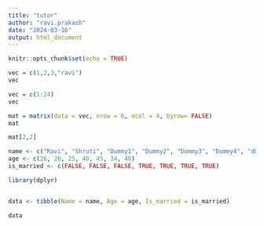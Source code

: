 ```yaml
---
title: "tutor"
author: "ravi.prakash"
date: "2024-03-16"
output: html_document
---
```


```r
knitr::opts_chunk$set(echo = TRUE)
```

```r
vec = c(1,2,3,"ravi")
vec
```

```r
vec = c(1:24)
vec
```

```r
mat = matrix(data = vec, nrow = 6, ncol = 4, byrow= FALSE)
mat
```

```r
mat[2,2]
```

```r
name <- c("Ravi", "Shruti", "Dummy1", "Dummy2", "Dummy3", "Dummy4", "dUMMY5")
age <- c(26, 26, 25, 40, 45, 34, 48)
is_married <- c(FALSE, FALSE, FALSE, TRUE, TRUE, TRUE, TRUE)
```

```r
library(dplyr)
```

```{}
```

```r
data <- tibble(Name = name, Age = age, Is_married = is_married) 
```

```r
data
```

```r

```

```r

```

```r

```

```r

```

```r

```

```r

```

```r

```
